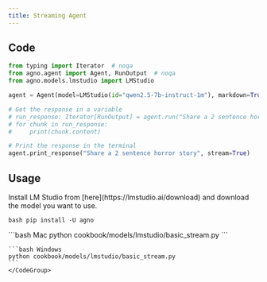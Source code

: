 ```yaml
---
title: Streaming Agent
---
```


## Code

```python cookbook/models/lmstudio/basic_stream.py
from typing import Iterator  # noqa
from agno.agent import Agent, RunOutput  # noqa
from agno.models.lmstudio import LMStudio

agent = Agent(model=LMStudio(id="qwen2.5-7b-instruct-1m"), markdown=True)

# Get the response in a variable
# run_response: Iterator[RunOutput] = agent.run("Share a 2 sentence horror story", stream=True)
# for chunk in run_response:
#     print(chunk.content)

# Print the response in the terminal
agent.print_response("Share a 2 sentence horror story", stream=True)
```

## Usage

<Steps>
  <Snippet file="create-venv-step.mdx" />

<Step title="Install LM Studio">
  Install LM Studio from [here](https://lmstudio.ai/download) and download the
  model you want to use.
</Step>

<Step title="Install libraries">```bash pip install -U agno ```</Step>

  <Step title="Run Agent">
    <CodeGroup>
    ```bash Mac
    python cookbook/models/lmstudio/basic_stream.py
    ```

    ```bash Windows
    python cookbook/models/lmstudio/basic_stream.py
    ```
    </CodeGroup>

  </Step>
</Steps>
